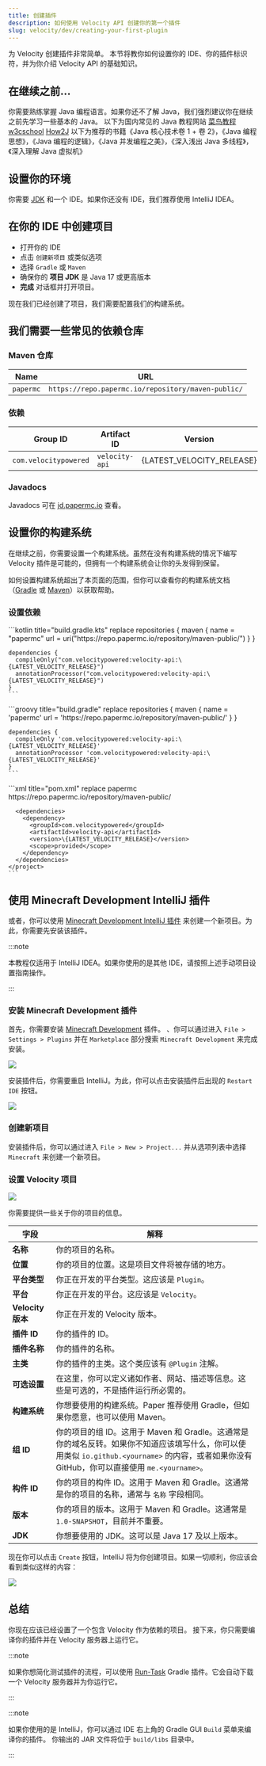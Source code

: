 ```yaml
---
title: 创建插件
description: 如何使用 Velocity API 创建你的第一个插件
slug: velocity/dev/creating-your-first-plugin
---
```



为 Velocity 创建插件非常简单。
本节将教你如何设置你的 IDE、你的插件标识符，并为你介绍 Velocity API 的基础知识。

## 在继续之前...

你需要熟练掌握 Java 编程语言。如果你还不了解 Java，我们强烈建议你在继续之前先学习一些基本的 Java。
以下为国内常见的 Java 教程网站
[菜鸟教程](https://www.runoob.com/java/java-tutorial.html)
[w3cschool](https://www.w3cschool.cn/java/)
[How2J](https://how2j.cn/)
以下为推荐的书籍《Java 核心技术卷 1 + 卷 2》，《Java 编程思想》，《Java 编程的逻辑》，《Java 并发编程之美》，《深入浅出 Java 多线程》，《深入理解 Java 虚拟机》

## 设置你的环境

你需要 [JDK](/misc/java-install) 和一个 IDE。如果你还没有 IDE，我们推荐使用 IntelliJ IDEA。

## 在你的 IDE 中创建项目

- 打开你的 IDE
- 点击 `创建新项目` 或类似选项
- 选择 `Gradle` 或 `Maven`
- 确保你的 **项目 JDK** 是 Java 17 或更高版本
- **完成** 对话框并打开项目。

现在我们已经创建了项目，我们需要配置我们的构建系统。

## 我们需要一些常见的依赖仓库

### Maven 仓库

| Name      | URL                                                |
|-----------|----------------------------------------------------|
| `papermc` | `https://repo.papermc.io/repository/maven-public/` |

### 依赖

| Group ID              | Artifact ID    | Version                   |
|-----------------------|----------------|---------------------------|
| `com.velocitypowered` | `velocity-api` | {LATEST_VELOCITY_RELEASE} |

### Javadocs

Javadocs 可在 [jd.papermc.io](jd:velocity) 查看。

## 设置你的构建系统

在继续之前，你需要设置一个构建系统。虽然在没有构建系统的情况下编写 Velocity 插件是可能的，但拥有一个构建系统会让你的头发得到保留。

如何设置构建系统超出了本页面的范围，但你可以查看你的构建系统文档（[Gradle](https://docs.gradle.org/current/userguide/userguide.html)
或 [Maven](https://maven.apache.org/guides/getting-started/index.html)）以获取帮助。

### 设置依赖

<Tabs>
  <TabItem label="Gradle Kotlin DSL">
    ```kotlin title="build.gradle.kts" replace
    repositories {
      maven {
        name = "papermc"
        url = uri("https://repo.papermc.io/repository/maven-public/")
      }
    }

    dependencies {
      compileOnly("com.velocitypowered:velocity-api:\{LATEST_VELOCITY_RELEASE}")
      annotationProcessor("com.velocitypowered:velocity-api:\{LATEST_VELOCITY_RELEASE}")
    }
    ```
  </TabItem>
  <TabItem label="Gradle Groovy DSL">
    ```groovy title="build.gradle" replace
    repositories {
      maven {
        name = 'papermc'
        url = 'https://repo.papermc.io/repository/maven-public/'
      }
    }

    dependencies {
      compileOnly 'com.velocitypowered:velocity-api:\{LATEST_VELOCITY_RELEASE}'
      annotationProcessor 'com.velocitypowered:velocity-api:\{LATEST_VELOCITY_RELEASE}'
    }
    ```
  </TabItem>
  <TabItem label="Maven POM">
    ```xml title="pom.xml" replace
    <project>
      <repositories>
        <repository>
          <id>papermc</id>
          <url>https://repo.papermc.io/repository/maven-public/</url>
        </repository>
      </repositories>

      <dependencies>
        <dependency>
          <groupId>com.velocitypowered</groupId>
          <artifactId>velocity-api</artifactId>
          <version>\{LATEST_VELOCITY_RELEASE}</version>
          <scope>provided</scope>
        </dependency>
      </dependencies>
    </project>
    ```
  </TabItem>
</Tabs>

## 使用 Minecraft Development IntelliJ 插件

或者，你可以使用 [Minecraft Development IntelliJ 插件](https://plugins.jetbrains.com/plugin/8327-minecraft-development) 来创建一个新项目。为此，你需要先安装该插件。

:::note

本教程仅适用于 IntelliJ IDEA。如果你使用的是其他 IDE，请按照上述手动项目设置指南操作。

:::

### 安装 Minecraft Development 插件

首先，你需要安装 [Minecraft Development](https://plugins.jetbrains.com/plugin/8327-minecraft-development) 插件。
、你可以通过进入 `File > Settings > Plugins` 并在 `Marketplace` 部分搜索 `Minecraft Development` 来完成安装。

![](./assets/installing-plugin.png)

安装插件后，你需要重启 IntelliJ。为此，你可以点击安装插件后出现的 `Restart IDE` 按钮。

![](./assets/restart-ide.png)

### 创建新项目

安装插件后，你可以通过进入 `File > New > Project...` 并从选项列表中选择 `Minecraft` 来创建一个新项目。

### 设置 Velocity 项目

![](./assets/new-project-velocity.png)

你需要提供一些关于你的项目的信息。

| 字段              | 解释                                                                                                                              |
|-----------------|---------------------------------------------------------------------------------------------------------------------------------|
| **名称**          | 你的项目的名称。                                                                                                                        |
| **位置**          | 你的项目的位置。这是项目文件将被存储的地方。                                                                                                          |
| **平台类型**        | 你正在开发的平台类型。这应该是 `Plugin`。                                                                                                       |
| **平台**          | 你正在开发的平台。这应该是 `Velocity`。                                                                                                       |
| **Velocity 版本** | 你正在开发的 Velocity 版本。                                                                                                             |
| **插件 ID**       | 你的插件的 ID。                                                                                                                       |
| **插件名称**        | 你的插件的名称。                                                                                                                        |
| **主类**          | 你的插件的主类。这个类应该有 `@Plugin` 注解。                                                                                                    |
| **可选设置**        | 在这里，你可以定义诸如作者、网站、描述等信息。这些是可选的，不是插件运行所必需的。                                                                                       |
| **构建系统**        | 你想要使用的构建系统。Paper 推荐使用 Gradle，但如果你愿意，也可以使用 Maven。                                                                                |
| **组 ID**        | 你的项目的组 ID。这用于 Maven 和 Gradle。这通常是你的域名反转。如果你不知道应该填写什么，你可以使用类似 `io.github.<yourname>` 的内容，或者如果你没有 GitHub，你可以直接使用 `me.<yourname>`。 |
| **构件 ID**       | 你的项目的构件 ID。这用于 Maven 和 Gradle。这通常是你的项目的名称，通常与 `名称` 字段相同。                                                                        |
| **版本**          | 你的项目的版本。这用于 Maven 和 Gradle。这通常是 `1.0-SNAPSHOT`，目前并不重要。                                                                          |
| **JDK**         | 你想要使用的 JDK。这可以是 Java 17 及以上版本。                                                                                                  |

现在你可以点击 `Create` 按钮，IntelliJ 将为你创建项目。如果一切顺利，你应该会看到类似这样的内容：

![](./assets/velocity-plugin-overview.png)

## 总结

你现在应该已经设置了一个包含 Velocity 作为依赖的项目。
接下来，你只需要编译你的插件并在 Velocity 服务器上运行它。

:::note

如果你想简化测试插件的流程，可以使用 [Run-Task](https://github.com/jpenilla/run-task) Gradle 插件。它会自动下载一个 Velocity 服务器并为你运行它。

:::

:::note

如果你使用的是 IntelliJ，你可以通过 IDE 右上角的 Gradle GUI `Build` 菜单来编译你的插件。
你输出的 JAR 文件将位于 `build/libs` 目录中。

:::
